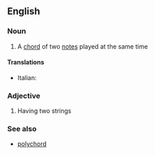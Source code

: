 ==English==

===Noun===
{{en-noun}}

#{{music}} A [[chord]] of two [[note]]s played at the same time

====Translations====
{{trans-top|bichord}}
*Italian: {{t|it|bicordo|m}}
{{trans-mid}}

{{trans-bottom}}

===Adjective===
{{en-adj|-}}

#{{music|of a musical instrument}} Having two strings

===See also===
*[[polychord]]